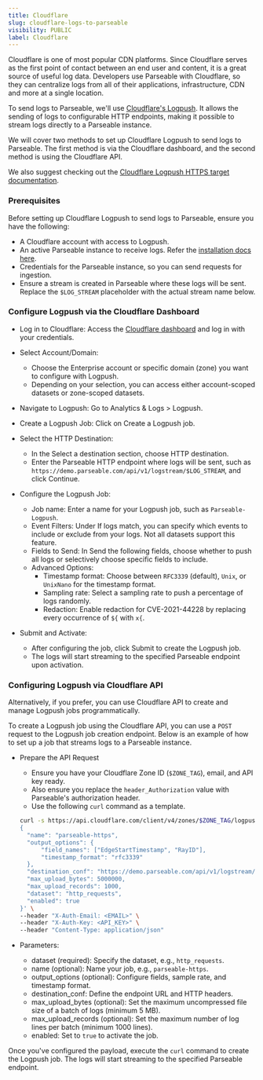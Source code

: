 ```yaml
---
title: Cloudflare
slug: cloudflare-logs-to-parseable
visibility: PUBLIC
label: Cloudflare
---
```


<head>
<title>Ingest Cloudflare logs to Parseable | Parseable</title>
<meta charSet="utf-8" />
<meta name="twitter:card" content="summary" />
</head>

Cloudflare is one of most popular CDN platforms. Since Cloudflare serves as the first point of contact between an end user and content, it is a great source of useful log data. Developers use Parseable with Cloudflare, so they can centralize logs from all of their applications, infrastructure, CDN and more at a single location. 

To send logs to Parseable, we'll use [Cloudflare's Logpush](https://developers.cloudflare.com/logs/get-started/). It allows the sending of logs to configurable HTTP endpoints, making it possible to stream logs directly to a Parseable instance.

We will cover two methods to set up Cloudflare Logpush to send logs to Parseable. The first method is via the Cloudflare dashboard, and the second method is using the Cloudflare API.

We also suggest checking out the [Cloudflare Logpush HTTPS target documentation](https://developers.cloudflare.com/logs/get-started/enable-destinations/http/).

### Prerequisites

Before setting up Cloudflare Logpush to send logs to Parseable, ensure you have the following:

- A Cloudflare account with access to Logpush.
- An active Parseable instance to receive logs. Refer the [installation docs here](https://www.parseable.com/docs/installation).
- Credentials for the Parseable instance, so you can send requests for ingestion.
- Ensure a stream is created in Parseable where these logs will be sent. Replace the `$LOG_STREAM` placeholder with the actual stream name below.

### Configure Logpush via the Cloudflare Dashboard

- Log in to Cloudflare: Access the [Cloudflare dashboard](https://dash.cloudflare.com) and log in with your credentials.

- Select Account/Domain: 
   - Choose the Enterprise account or specific domain (zone) you want to configure with Logpush.
   - Depending on your selection, you can access either account-scoped datasets or zone-scoped datasets.

- Navigate to Logpush: Go to Analytics & Logs > Logpush.

- Create a Logpush Job: Click on Create a Logpush job.

- Select the HTTP Destination:
   - In the Select a destination section, choose HTTP destination.
   - Enter the Parseable HTTP endpoint where logs will be sent, such as `https://demo.parseable.com/api/v1/logstream/$LOG_STREAM`, and click Continue.

- Configure the Logpush Job:
   - Job name: Enter a name for your Logpush job, such as `Parseable-Logpush`.
   - Event Filters: Under If logs match, you can specify which events to include or exclude from your logs. Not all datasets support this feature.
   - Fields to Send: In Send the following fields, choose whether to push all logs or selectively choose specific fields to include.
   - Advanced Options:
     - Timestamp format: Choose between `RFC3339` (default), `Unix`, or `UnixNano` for the timestamp format.
     - Sampling rate: Select a sampling rate to push a percentage of logs randomly.
     - Redaction: Enable redaction for CVE-2021-44228 by replacing every occurrence of `${` with `x{`.
   
- Submit and Activate:
   - After configuring the job, click Submit to create the Logpush job.
   - The logs will start streaming to the specified Parseable endpoint upon activation.

### Configuring Logpush via Cloudflare API

Alternatively, if you prefer, you can use Cloudflare API to create and manage Logpush jobs programmatically.

To create a Logpush job using the Cloudflare API, you can use a `POST` request to the Logpush job creation endpoint. Below is an example of how to set up a job that streams logs to a Parseable instance.

- Prepare the API Request
   - Ensure you have your Cloudflare Zone ID (`$ZONE_TAG`), email, and API key ready.
   - Also ensure you replace the `header_Authorization` value with Parseable's authorization header.
   - Use the following `curl` command as a template.

   ```bash
   curl -s https://api.cloudflare.com/client/v4/zones/$ZONE_TAG/logpush/jobs -X POST -d '
   {
     "name": "parseable-https",
     "output_options": {
         "field_names": ["EdgeStartTimestamp", "RayID"],
         "timestamp_format": "rfc3339"
     },
     "destination_conf": "https://demo.parseable.com/api/v1/logstream/$LOG_STREAM?header_Authorization=Basic%20REDACTED",
     "max_upload_bytes": 5000000,
     "max_upload_records": 1000,
     "dataset": "http_requests",
     "enabled": true
   }' \
   --header "X-Auth-Email: <EMAIL>" \
   --header "X-Auth-Key: <API_KEY>" \
   --header "Content-Type: application/json"
   ```

- Parameters:
   - dataset (required): Specify the dataset, e.g., `http_requests`.
   - name (optional): Name your job, e.g., `parseable-https`.
   - output_options (optional): Configure fields, sample rate, and timestamp format.
   - destination_conf: Define the endpoint URL and HTTP headers.
   - max_upload_bytes (optional): Set the maximum uncompressed file size of a batch of logs (minimum 5 MB).
   - max_upload_records (optional): Set the maximum number of log lines per batch (minimum 1000 lines).
   - enabled: Set to `true` to activate the job.

Once you've configured the payload, execute the `curl` command to create the Logpush job. The logs will start streaming to the specified Parseable endpoint.
